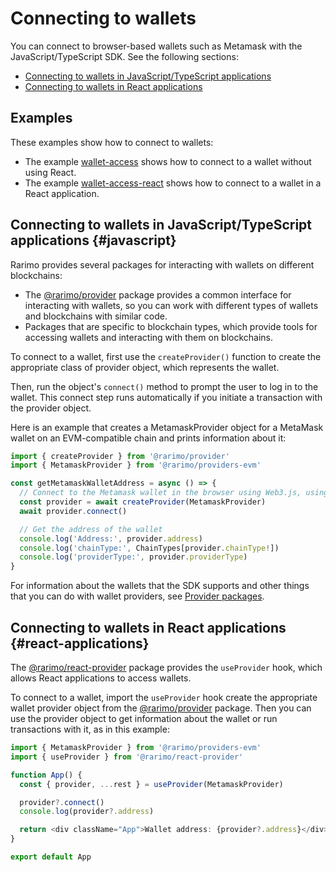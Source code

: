 ---
---

# Connecting to wallets

You can connect to browser-based wallets such as Metamask with the JavaScript/TypeScript SDK.
See the following sections:

- [Connecting to wallets in JavaScript/TypeScript applications](#javascript)
- [Connecting to wallets in React applications](#react-applications)

## Examples

These examples show how to connect to wallets:

- The example [wallet-access](https://github.com/rarimo/js-sdk-examples/) shows how to connect to a wallet without using React.
- The example [wallet-access-react](https://github.com/rarimo/js-sdk-examples/tree/main/wallet-access-react) shows how to connect to a wallet in a React application.

## Connecting to wallets in JavaScript/TypeScript applications {#javascript}

Rarimo provides several packages for interacting with wallets on different blockchains:

- The [@rarimo/provider](https://www.npmjs.com/package/@rarimo/provider) package provides a common interface for interacting with wallets, so you can work with different types of wallets and blockchains with similar code.
- Packages that are specific to blockchain types, which provide tools for accessing wallets and interacting with them on blockchains.

To connect to a wallet, first use the `createProvider()` function to create the appropriate class of provider object, which represents the wallet.

Then, run the object's `connect()` method to prompt the user to log in to the wallet.
This connect step runs automatically if you initiate a transaction with the provider object.

Here is an example that creates a MetamaskProvider object for a MetaMask wallet on an EVM-compatible chain and prints information about it:

```ts
import { createProvider } from '@rarimo/provider'
import { MetamaskProvider } from '@rarimo/providers-evm'

const getMetamaskWalletAddress = async () => {
  // Connect to the Metamask wallet in the browser using Web3.js, using the MetamaskProvider interface to limit bundle size.
  const provider = await createProvider(MetamaskProvider)
  await provider.connect()

  // Get the address of the wallet
  console.log('Address:', provider.address)
  console.log('chainType:', ChainTypes[provider.chainType!])
  console.log('providerType:', provider.providerType)
}
```

For information about the wallets that the SDK supports and other things that you can do with wallet providers, see [Provider packages](../sdk/packages-provider).

## Connecting to wallets in React applications {#react-applications}

The [@rarimo/react-provider](https://www.npmjs.com/package/@rarimo/react-provider) package provides the `useProvider` hook, which allows React applications to access wallets.

To connect to a wallet, import the `useProvider` hook create the appropriate wallet provider object from the [@rarimo/provider](https://www.npmjs.com/package/@rarimo/provider) package.
Then you can use the provider object to get information about the wallet or run transactions with it, as in this example:

```ts
import { MetamaskProvider } from '@rarimo/providers-evm'
import { useProvider } from '@rarimo/react-provider'

function App() {
  const { provider, ...rest } = useProvider(MetamaskProvider)

  provider?.connect()
  console.log(provider?.address)

  return <div className="App">Wallet address: {provider?.address}</div>
}

export default App
```
